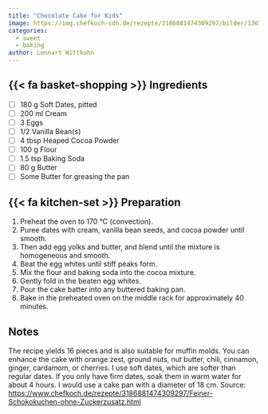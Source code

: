 ```yaml
---
title: "Chocolate Cake for Kids"
image: https://img.chefkoch-cdn.de/rezepte/3186881474309297/bilder/1367661/crop-960x640/feiner-schokokuchen-ohne-zuckerzusatz.jpg
categories:
  - sweet
  - baking
author: Lennart Wittkuhn
---
```


## {{< fa basket-shopping >}} Ingredients

- [ ]   180 g Soft Dates, pitted
- [ ]   200 ml Cream
- [ ]   3 Eggs
- [ ]   1/2 Vanilla Bean(s)
- [ ]   4 tbsp Heaped Cocoa Powder
- [ ]   100 g Flour
- [ ]   1.5 tsp Baking Soda
- [ ]   80 g Butter
- [ ]   Some Butter for greasing the pan

## {{< fa kitchen-set >}} Preparation

1.    Preheat the oven to 170 °C (convection).
1.    Puree dates with cream, vanilla bean seeds, and cocoa powder until smooth.
1.    Then add egg yolks and butter, and blend until the mixture is homogeneous and smooth.
1.    Beat the egg whites until stiff peaks form.
1.    Mix the flour and baking soda into the cocoa mixture.
1.    Gently fold in the beaten egg whites.
1.    Pour the cake batter into any buttered baking pan.
1.    Bake in the preheated oven on the middle rack for approximately 40 minutes.

## Notes

The recipe yields 16 pieces and is also suitable for muffin molds. You can enhance the cake with orange zest, ground nuts, nut butter, chili, cinnamon, ginger, cardamom, or cherries.
I use soft dates, which are softer than regular dates.
If you only have firm dates, soak them in warm water for about 4 hours.
I would use a cake pan with a diameter of 18 cm.
Source: <https://www.chefkoch.de/rezepte/3186881474309297/Feiner-Schokokuchen-ohne-Zuckerzusatz.html>
